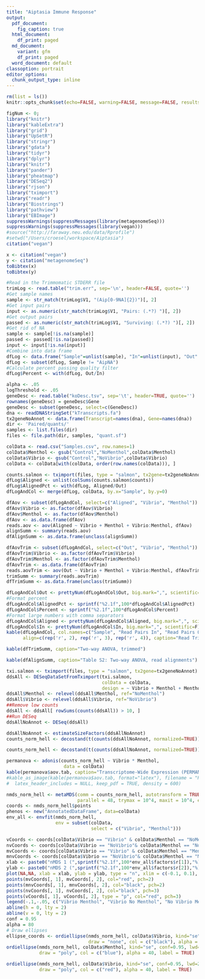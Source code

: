 ```yaml
---
title: "Aiptasia Immune Response"
output:
  pdf_document:
    fig_caption: true
  html_document:
    df_print: paged
  md_document:
    variant: gfm
    df_print: paged
  word_document: default
classoption: portrait
editor_options: 
  chunk_output_type: inline
---
```

```r
rm(list = ls())
knitr::opts_chunk$set(echo=FALSE, warning=FALSE, message=FALSE, results='asis')
```


```r
figNum <- 0;
library("knitr")
library("kableExtra")
library("grid")
library("UpSetR")
library("stringr")
library("gdata")
library("tidyr")
library("dplyr")
library("knitr")
library("pander")
library("pheatmap")
library("DESeq2")
library("rjson")
library("tximport")
library("readr")
library("Biostrings")
library("pathview")
library("EBImage")
suppressWarnings(suppressMessages(library(metagenomeSeq)))
suppressWarnings(suppressMessages(library(vegan)))
#source("http://faraway.neu.edu/data/Rprofile")
#setwd("/Users/croesel/workspace/Aiptasia")
citation("vegan")
```
```r
x <- citation("vegan")
y <- citation("metagenomeSeq")
toBibtex(x)
toBibtex(y)
```


```r
#Read in the Trimmomatic STDERR file
trimLog <- read.table("trim.err", sep='\n', header=FALSE, quote='')
#Get sample names
sample <- str_match(trimLog$V1, "(Aip[0-9NA]{2})")[, 2]
#Get input pairs
input <- as.numeric(str_match(trimLog$V1, "Pairs: (.*?) ")[, 2])
#Get output pairs
passed <- as.numeric(str_match(trimLog$V1, "Surviving: (.*?) ")[, 2])
#Get rid of NA
sample <- sample[!is.na(sample)]
passed <- passed[!is.na(passed)]
input <- input[!is.na(input)]
#Combine into data frame
dfLog <- data.frame("Sample"=unlist(sample), "In"=unlist(input), "Out" =unlist(passed), stringsAsFactors = F)
dfLog <- subset(dfLog, Sample != "AipNA")
#Calculate percent passing quality filter
dfLog$Percent <- with(dfLog, Out/In)
```

```r
alpha <- .05
logThreshold <- .05
geneDesc <- read.table("koDesc.tsv", sep='\t', header=TRUE, quote='')
rownames(geneDesc) = geneDesc$Gene
geneDesc <- subset(geneDesc, select=c(GeneDesc))
dna <- readDNAStringSet("kTranscripts.fa")
tx2geneNoAnnot <- data.frame(Transcript=names(dna), Gene=names(dna)) 
dir <- 'Paired/quants/'
samples <- list.files(dir)
files <- file.path(dir, samples, "quant.sf")
```
```r
colData <- read.csv("Samples.csv", row.names=1)
colData$Menthol <- gsub("Control","NoMenthol",colData$Menthol)
colData$Vibrio <- gsub("Control","NoVibrio",colData$Vibrio)
colData <- colData[with(colData, order(row.names(colData))), ]
```
```r
counts.salmon <- tximport(files, type = "salmon", tx2gene=tx2geneNoAnnot)
dfLog$Aligned <- unlist(colSums(counts.salmon$counts))
dfLog$AlignedPct <- with(dfLog, Aligned/Out)
dfLogAndCol <- merge(dfLog, colData, by.x="Sample", by.y=0)
```


```r
dfAov <- subset(dfLogAndCol, select=c("Aligned", "Vibrio", "Menthol"))
dfAov$Vibrio <- as.factor(dfAov$Vibrio)
dfAov$Menthol <- as.factor(dfAov$Menthol)
dfAov <- as.data.frame(dfAov)
reads.aov <- aov(Aligned ~ Vibrio + Menthol + Vibrio:Menthol, dfAov)
alignSumm <- summary(reads.aov)
dfAlignSumm <- as.data.frame(unclass(alignSumm))
```

```r
dfAovTrim <- subset(dfLogAndCol, select=c("Out", "Vibrio", "Menthol"))
dfAovTrim$Vibrio <- as.factor(dfAovTrim$Vibrio)
dfAovTrim$Menthol <- as.factor(dfAovTrim$Menthol)
dfAovTrim <- as.data.frame(dfAovTrim)
reads.aovTrim <- aov(Out ~ Vibrio + Menthol + Vibrio:Menthol, dfAovTrim)
trimSumm <- summary(reads.aovTrim)
dfTrimSumm <- as.data.frame(unclass(trimSumm))
```

\newpage

```r
dfLogAndCol$Out <- prettyNum(dfLogAndCol$Out, big.mark=",", scientific=F)
#Format percent
dfLogAndCol$AlignedPct <- sprintf("%2.1f",100*dfLogAndCol$AlignedPct)
dfLogAndCol$Percent <- sprintf("%2.1f",100*dfLogAndCol$Percent)
#Format large numbers with comma separators
dfLogAndCol$Aligned <- prettyNum(dfLogAndCol$Aligned, big.mark=",", scientific=F)
dfLogAndCol$In <- prettyNum(dfLogAndCol$In, big.mark=",", scientific=F)
kable(dfLogAndCol, col.names=c("Sample", "Read Pairs In", "Read Pairs Out", "Percent", "Aligned", "Aligned Percent", "Menthol", "Vibrio"), 
      align=c(rep('r', 2), rep('r', 3), rep('r', 4)), caption="Read Trimming and Alignment Summary")

```

\newpage

```r
kable(dfTrimSumm, caption="Two-way ANOVA, trimmed")
```

\newpage

```r
kable(dfAlignSumm, caption="Table S2: Two-way ANOVA, read alignments")
```

\newpage

```r
txi.salmon <- tximport(files, type = "salmon", tx2gene=tx2geneNoAnnot)
ddsAll <- DESeqDataSetFromTximport(txi.salmon,
                                   colData = colData,
                                   design = ~ Vibrio + Menthol + Menthol:Vibrio)
ddsAll$Menthol <- relevel(ddsAll$Menthol, ref="NoMenthol")
ddsAll$Vibrio <- relevel(ddsAll$Vibrio, ref="NoVibrio")
##Remove low counts
ddsAll <- ddsAll[ rowSums(counts(ddsAll)) > 10, ]
##Run DESeq
ddsAllNoAnnot <- DESeq(ddsAll)
```


```r
ddsAllNoAnnot <- estimateSizeFactors(ddsAllNoAnnot)
counts_norm_hell <- decostand(t(counts(ddsAllNoAnnot, normalized=TRUE)), "hell")
```

```r
counts_norm_hell <- decostand(t(counts(ddsAllNoAnnot, normalized=TRUE)), "hell")

permanova <- adonis(counts_norm_hell ~ Vibrio * Menthol, 
                     data = colData)
kable(permanova$aov.tab, caption="Transcriptome-Wide Expression (PERMANOVA)")
#kable_as_image(kable(permanova$aov.tab, format="latex"), filename = "PERMANOVA", file_format = "png",
#  latex_header_includes = NULL, keep_pdf = TRUE, density = 600)
```

\newpage

```r
nmds_norm_hell <- metaMDS(comm = counts_norm_hell, autotransform = TRUE, 
                          parallel = 48, trymax = 10^4, maxit = 10^4, expand=TRUE, trace=F)
coords <- nmds_norm_hell$points
phenos <- new("AnnotatedDataFrame", data=colData)
env_all <- envfit(nmds_norm_hell,
                  env = subset(colData, 
                               select = c("Vibrio", "Menthol")))
```


\newpage

```r

vCoords <- coords[colData$Vibrio == "Vibrio" & colData$Menthol == "NoMenthol",]
nvCoords <- coords[colData$Vibrio == "NoVibrio"& colData$Menthol == "NoMenthol",]
mvCoords <- coords[colData$Vibrio == "Vibrio" & colData$Menthol == "Menthol",]
mnvCoords <- coords[colData$Vibrio == "NoVibrio"& colData$Menthol == "Menthol",]
xlab <- paste0("nMDS 1 (",sprintf("%2.1f",100*env_all$factors$r[1]),"%)")
ylab <- paste0("nMDS 2 (",sprintf("%2.1f",100*env_all$factors$r[2]),"%)")
plot(NA,NA, xlab = xlab, ylab = ylab, type = "n", xlim = c(-0.1, 0.1), ylim = c(-0.1, 0.1))
points(mvCoords[, 1], mvCoords[, 2], col="red", pch=2)
points(mnvCoords[, 1], mnvCoords[, 2], col="black", pch=2)
points(nvCoords[, 1], nvCoords[, 2], col="black", pch=3)
points(vCoords[, 1], vCoords[, 2], type = "p", col="red", pch=3)
legend(-.1,-.05, c("Vibrio Menthol", "Vibrio No Menthol", "No Vibrio Menthol", "No Vibrio No Menthol"), pch=c(2, 3, 2, 3), col=c("red", "red", "black", "black"), cex=1)
abline(h = 0, lty = 2)
abline(v = 0, lty = 2)
conf = 0.95
alpha = 80
# Draw ellipses
ellipse_coords <- ordiellipse(nmds_norm_hell, colData$Vibrio, kind="se", conf=0.95, lwd=2, 
                              draw = "none", col = c("black"), alpha = 40, label = FALSE)
ordiellipse(nmds_norm_hell, colData$Menthol, kind="se", conf=0.95, lwd=2, 
            draw = "poly", col = c("blue"), alpha = 40, label = TRUE)

ordiellipse(nmds_norm_hell, colData$Vibrio, kind="se", conf=0.95, lwd=2, 
            draw = "poly", col = c("red"), alpha = 40, label = TRUE)
```

